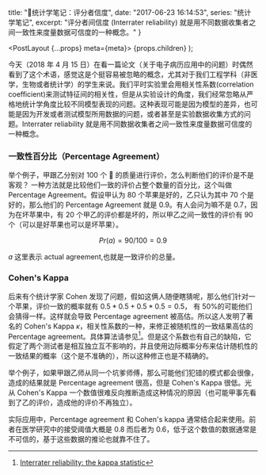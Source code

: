   title: "🎉统计学笔记：评分者信度",
  date: "2017-06-23 16:14:53",
  series: "统计学笔记",
  excerpt: "评分者间信度 (Interrater reliability) 就是用不同数据收集者之间一致性来度量数据可信度的一种概念。"
}


  <PostLayout {...props} meta={meta}>
      {props.children}
  </PostLayout>
);

今天（2018 年 4 月 15 日）在看一篇论文（关于电子病历应用中的问题）时偶然看到了这个术语，感觉这是个挺容易被忽略的概念，尤其对于我们工程学科（非医学，生物或者统计学）的学生来说。我们平时实验里会用相关性系数(correlation coefficient)来测试特征间的相关性，但是从实验设计的角度，我们经常忽略从严格地统计学角度比较不同模型表现的问题。这种表现可能是因为模型的差异，也可能是因为开发或者测试模型所用数据的问题，或者甚至是实验数据收集方式的问题。Interrater reliability 就是用不同数据收集者之间一致性来度量数据可信度的一种概念。

### 一致性百分比（Percentage Agreement）

举个例子，甲跟乙分别对 100 个 🍎 的质量进行评价，怎么判断他们的评价是不是客观？ 一种方法就是比较他们一致的评价占整个数量的百分比，这个叫做 Percentage Agreement。假设甲认为 80 个苹果是好的，乙只认为其中 70 个是好的，那么他们的 Percentage Agreement 就是 0.9。有人会问为嘛不是 0.7，因为在坏苹果中，有 20 个甲乙的评价都是坏的，所以甲乙之间一致性的评价有 90 个（可以是好苹果也可以是坏苹果）。

$$Pr(a) = 90 / 100 = 0.9$$

$a$ 这里表示 actual agreement,也就是一致评价的总量。

### Cohen's Kappa

后来有个统计学家 Cohen 发现了问题，假如这俩人随便瞎猜呢，那么他们针对一个苹果，评价一致的概率就有 $0.5 * 0.5 + 0.5 * 0.5 = 0.5$， 有 50%的可能他们会猜得一样。这样就会导致 Percentage agreement 被高估。所以这人发明了著名的 Cohen's Kappa $\kappa$，相关性系数的一种，来修正被随机性的一致结果高估的 Percentage agreement。具体算法请参见[^1]。但是这个系数也有自己的缺陷，它假定了两个测试者是相互独立互不影响的，并且使用边际概率分布来估计随机性的一致结果的概率（这个是不准确的），所以这种修正也是不精确的。

举个例子，如果甲跟乙师从同一个坑爹师傅，那么可能他们犯错的模式都会很像，造成的结果就是 Percentage agreement 很高，但是 Cohen's Kappa 很低。光从 Cohen's Kappa 一个数值很难反向推断造成这种情况的原因（也可能甲事先看到了乙的评价，造成他的评价不再独立）。

实际应用中，Percentage agreement 和 Cohen's kappa 通常结合起来使用。前者在医学研究中的接受阈值大概是 0.8 而后者为 0.6，低于这个数值的数据通常是不可信的，基于这些数据的推论也就靠不住了。

[^1]: [Interrater reliability: the kappa statistic](https://www.ncbi.nlm.nih.gov/pmc/articles/PMC3900052/)
